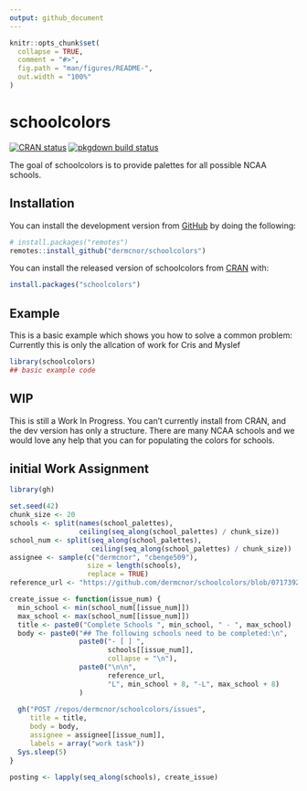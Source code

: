 ```yaml
---
output: github_document
---
```


<!-- README.md is generated from README.Rmd. Please edit that file -->

```r
knitr::opts_chunk$set(
  collapse = TRUE,
  comment = "#>",
  fig.path = "man/figures/README-",
  out.width = "100%"
)
```

# schoolcolors

<!-- badges: start -->
[![CRAN status](https://www.r-pkg.org/badges/version/schoolcolors)](https://CRAN.R-project.org/package=schoolcolors)
[![pkgdown build status](https://github.com/dermcnor/schoolcolors/workflows/pkgdown/badge.svg)](https://github.com/dermcnor/schoolcolors/actions)
<!-- badges: end -->

The goal of schoolcolors is to provide palettes for all possible NCAA schools.

## Installation

You can install the development version from [GitHub](https://github.com/) by doing the following:

``` r
# install.packages("remotes")
remotes::install_github("dermcnor/schoolcolors")
```

You can install the released version of schoolcolors from [CRAN](https://CRAN.R-project.org) with:

``` r
install.packages("schoolcolors")
```

## Example

This is a basic example which shows you how to solve a common problem: Currently this is only the allcation of work for Cris and Myslef

```r
library(schoolcolors)
## basic example code
```

## WIP

This is still a Work In Progress.  You can't currently install from CRAN, and the dev version has only a structure.  There are many NCAA schools and we would love any help that you can for populating the colors for schools.

## initial Work Assignment

``` r
library(gh)

set.seed(42)
chunk_size <- 20
schools <- split(names(school_palettes), 
                 ceiling(seq_along(school_palettes) / chunk_size))
school_num <- split(seq_along(school_palettes), 
                    ceiling(seq_along(school_palettes) / chunk_size))
assignee <- sample(c("dermcnor", "cbenge509"), 
                   size = length(schools), 
                   replace = TRUE)
reference_url <- "https://github.com/dermcnor/schoolcolors/blob/07173925ceabcefdadefe25e675dd4a7362feab9/R/school_palettes.R#"

create_issue <- function(issue_num) {
  min_school <- min(school_num[[issue_num]])
  max_school <- max(school_num[[issue_num]])
  title <- paste0("Complete Schools ", min_school, " - ", max_school)
  body <- paste0("## The following schools need to be completed:\n", 
                 paste0("- [ ] ", 
                        schools[[issue_num]], 
                        collapse = "\n"),
                 paste0("\n\n", 
                        reference_url,
                        "L", min_school + 8, "-L", max_school + 8)
                 )
  
  gh("POST /repos/dermcnor/schoolcolors/issues", 
     title = title, 
     body = body,
     assignee = assignee[[issue_num]],
     labels = array("work task"))
  Sys.sleep(5)
}

posting <- lapply(seq_along(schools), create_issue)
```
